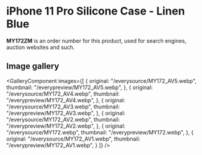 
# iPhone 11 Pro Silicone Case - Linen Blue

<Callout type='info' emoji='👉🏻'>**MY172ZM** is an order number for this product, used for search engines, auction websites and such.</Callout>

## Image gallery

<GalleryComponent
    images={[
      {
        original: "/everysource/MY172_AV5.webp",
        thumbnail: "/everypreview/MY172_AV5.webp",
      },
      {
        original: "/everysource/MY172_AV4.webp",
        thumbnail: "/everypreview/MY172_AV4.webp",
      },
      {
        original: "/everysource/MY172_AV3.webp",
        thumbnail: "/everypreview/MY172_AV3.webp",
      },
      {
        original: "/everysource/MY172_AV2.webp",
        thumbnail: "/everypreview/MY172_AV2.webp",
      },
      {
        original: "/everysource/MY172.webp",
        thumbnail: "/everypreview/MY172.webp",
      },
      {
        original: "/everysource/MY172_AV1.webp",
        thumbnail: "/everypreview/MY172_AV1.webp",
      }
    ]}
  />
